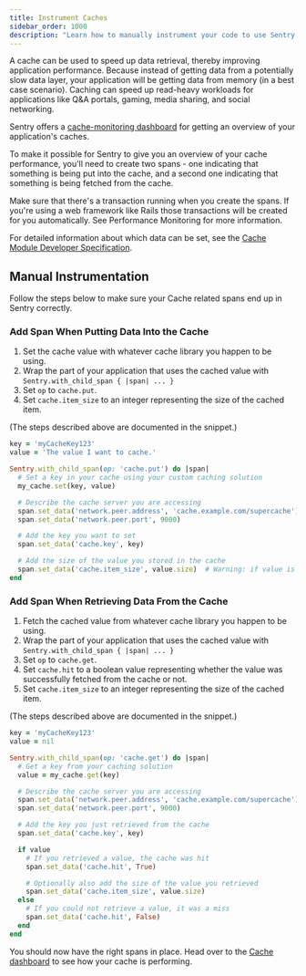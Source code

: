 ```yaml
---
title: Instrument Caches
sidebar_order: 1000
description: "Learn how to manually instrument your code to use Sentry's Caches module. "
---
```

A cache can be used to speed up data retrieval, thereby improving application performance. Because instead of getting data from a potentially slow data layer, your application will be getting data from memory (in a best case scenario). Caching can speed up read-heavy workloads for applications like Q&A portals, gaming, media sharing, and social networking.

Sentry offers a [cache-monitoring dashboard](https://sentry.io/orgredirect/organizations/:orgslug/insights/caches/) for getting an overview of your application's caches.

To make it possible for Sentry to give you an overview of your cache performance, you'll need to create two spans - one indicating that something is being put into the cache, and a second one indicating that something is being fetched from the cache.

Make sure that there's a transaction running when you create the spans. If you're using a web framework like Rails those transactions will be created for you automatically. See <PlatformLink to='/performance/'>Performance Monitoring</PlatformLink> for more information.

For detailed information about which data can be set, see the [Cache Module Developer Specification](https://develop.sentry.dev/sdk/performance/modules/caches/).

## Manual Instrumentation

Follow the steps below to make sure your Cache related spans end up in Sentry correctly.

### Add Span When Putting Data Into the Cache

1. Set the cache value with whatever cache library you happen to be using.
2. Wrap the part of your application that uses the cached value with  `Sentry.with_child_span { |span| ... }`
3. Set `op` to `cache.put`.
4. Set `cache.item_size` to an integer representing the size of the cached item.

(The steps described above are documented in the snippet.)

```ruby
key = 'myCacheKey123'
value = 'The value I want to cache.'

Sentry.with_child_span(op: 'cache.put') do |span|
  # Set a key in your cache using your custom caching solution
  my_cache.set(key, value)

  # Describe the cache server you are accessing
  span.set_data('network.peer.address', 'cache.example.com/supercache')
  span.set_data('network.peer.port', 9000)

  # Add the key you want to set
  span.set_data('cache.key', key)

  # Add the size of the value you stored in the cache
  span.set_data('cache.item_size', value.size)  # Warning: if value is very big this could use lots of memory
end
```


### Add Span When Retrieving Data From the Cache

1. Fetch the cached value from whatever cache library you happen to be using.
2. Wrap the part of your application that uses the cached value with  `Sentry.with_child_span { |span| ... }`
3. Set `op` to `cache.get`.
4. Set `cache.hit` to a boolean value representing whether the value was successfully fetched from the cache or not.
5. Set `cache.item_size` to an integer representing the size of the cached item.

(The steps described above are documented in the snippet.)

```ruby
key = 'myCacheKey123'
value = nil

Sentry.with_child_span(op: 'cache.get') do |span|
  # Get a key from your caching solution
  value = my_cache.get(key)

  # Describe the cache server you are accessing
  span.set_data('network.peer.address', 'cache.example.com/supercache')
  span.set_data('network.peer.port', 9000)

  # Add the key you just retrieved from the cache
  span.set_data('cache.key', key)

  if value
    # If you retrieved a value, the cache was hit
    span.set_data('cache.hit', True)

    # Optionally also add the size of the value you retrieved
    span.set_data('cache.item_size', value.size)
  else
    # If you could not retrieve a value, it was a miss
    span.set_data('cache.hit', False)
  end
end
```

You should now have the right spans in place. Head over to the [Cache dashboard](https://sentry.io/orgredirect/organizations/:orgslug/performance/caches/) to see how your cache is performing.
